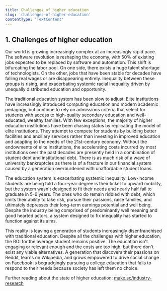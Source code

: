 ```yaml
---
title: Challenges of higher education
slug: 'challenges-of-higher-education'
contentType: 'TextContent'
---
```


## 1. Challenges of higher education

Our world is growing increasingly complex at an increasingly rapid pace. The software revolution is
reshaping the economy, with 50% of existing jobs expected to be replaced by software and automation.
This shift is bifurcating the labor pool. On one side, there exists a huge talent shortage of
technologists. On the other, jobs that have been stable for decades have falling real wages or are
disappearing entirely. Inequality between these groups is rising, and exacerbating systemic racial
inequality driven by unequally distributed education and opportunity.

The traditional education system has been slow to adjust. Elite institutions have increasingly
introduced computing education and modern academic pedagogy, but continue to rely on admissions
criteria that select for students with access to high-quality secondary education and well-educated,
wealthy families. With few exceptions, the majority of higher education institutions have been
chasing status by replicating the model of elite institutions. They attempt to compete for students
by building better facilities and ancillary services rather than investing in improved education and
adapting to the needs of the 21st-century economy. Without the endowments of elite institutions, the
accelerating costs incurred by most institutions over the past decades are presently held in a
combination of student debt and institutional debt. There is as much risk of a wave of university
bankruptcies as there is of a fracture in our financial system caused by a generation overburdened
with unaffordable student loans.

The education system is exacerbating systemic inequality. Low-income students are being told a
four-year degree is their ticket to upward mobility, but the system wasn't designed to fit their
needs and nearly half fail to graduate in 5-6 years. The ones who do remain riddled with debt, which
limits their ability to take risk, pursue their passions, raise families, and ultimately depresses
their long-term earnings potential and well being. Despite the industry being comprised of
predominantly well meaning and good hearted actors, a system designed to fix inequality has started
to function against its aims.

This reality is leaving a generation of students increasingly disenfranchised with traditional
education. Despite all the challenges with higher education, the ROI for the average student remains
positive. The education isn't engaging or relevant enough and the costs are too high, but there
don't exist any viable alternatives. A generation that discovers their passions on Reddit, learns on
Wikipedia, and grows empowered to drive social change on Facebook is begrudgingly pursuing a college
education that fails to respond to their needs because society has left them no choice.

Further reading about the state of higher education:
[make.sc/industry-research](https://make.sc/industry-research)
